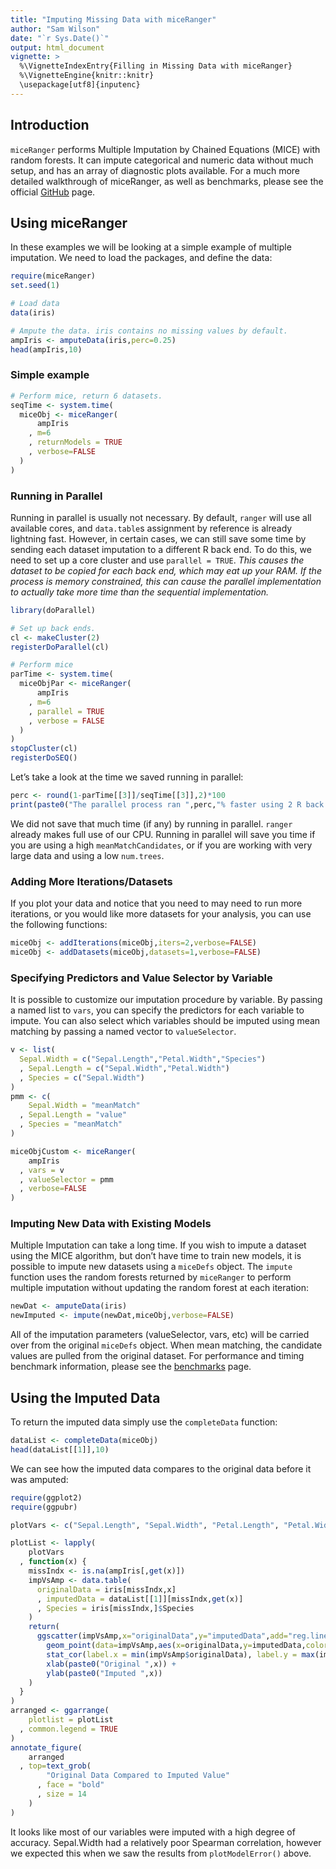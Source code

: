```yaml
---
title: "Imputing Missing Data with miceRanger"
author: "Sam Wilson"
date: "`r Sys.Date()`"
output: html_document
vignette: >
  %\VignetteIndexEntry{Filling in Missing Data with miceRanger}
  %\VignetteEngine{knitr::knitr}
  \usepackage[utf8]{inputenc}
---
```


## Introduction
```miceRanger``` performs Multiple Imputation by Chained Equations (MICE) with random forests. It can impute categorical and numeric data without much setup, and has an array of diagnostic plots available. For a much more detailed walkthrough of miceRanger, as well as benchmarks, please see the official [GitHub](https://github.com/farrellday/miceRanger) page.  

## Using miceRanger  
  
In these examples we will be looking at a simple example of multiple imputation. We need to load the packages, and define the data:
```r
require(miceRanger)
set.seed(1)

# Load data
data(iris)

# Ampute the data. iris contains no missing values by default.
ampIris <- amputeData(iris,perc=0.25)
head(ampIris,10)
```

### Simple example  
```r
# Perform mice, return 6 datasets. 
seqTime <- system.time(
  miceObj <- miceRanger(
      ampIris
    , m=6
    , returnModels = TRUE
    , verbose=FALSE
  )
)
```

### Running in Parallel  

Running in parallel is usually not necessary. By default, ```ranger``` will use all available cores, and ```data.table```s assignment by reference is already lightning fast. However, in certain cases, we can still save some time by sending each dataset imputation to a different R back end. To do this, we need to set up a core cluster and use ```parallel = TRUE```. *This causes the dataset to be copied for each back end, which may eat up your RAM. If the process is memory constrained, this can cause the parallel implementation to actually take more time than the sequential implementation.*
```r
library(doParallel)

# Set up back ends.
cl <- makeCluster(2)
registerDoParallel(cl)

# Perform mice 
parTime <- system.time(
  miceObjPar <- miceRanger(
      ampIris
    , m=6
    , parallel = TRUE
    , verbose = FALSE
  )
)
stopCluster(cl)
registerDoSEQ()
```

Let's take a look at the time we saved running in parallel:
```r
perc <- round(1-parTime[[3]]/seqTime[[3]],2)*100
print(paste0("The parallel process ran ",perc,"% faster using 2 R back ends."))
```  
We did not save that much time (if any) by running in parallel. ```ranger``` already makes full use of our CPU. Running in parallel will save you time if you are using a high ```meanMatchCandidates```, or if you are working with very large data and using a low ```num.trees```.
  
### Adding More Iterations/Datasets
If you plot your data and notice that you need to may need to run more iterations, or you would like more datasets for your analysis, you can use the following functions:  
```r
miceObj <- addIterations(miceObj,iters=2,verbose=FALSE)
miceObj <- addDatasets(miceObj,datasets=1,verbose=FALSE)
```  

### Specifying Predictors and Value Selector by Variable  
It is possible to customize our imputation procedure by variable. By passing a named list to ```vars```, you can specify the predictors for each variable to impute. You can also select which variables should be imputed using mean matching by passing a named vector to ```valueSelector```.
```r
v <- list(
  Sepal.Width = c("Sepal.Length","Petal.Width","Species")
  , Sepal.Length = c("Sepal.Width","Petal.Width")
  , Species = c("Sepal.Width")
)
pmm <- c(
    Sepal.Width = "meanMatch"
  , Sepal.Length = "value"
  , Species = "meanMatch"
)

miceObjCustom <- miceRanger(
    ampIris
  , vars = v
  , valueSelector = pmm
  , verbose=FALSE
)
```  

### Imputing New Data with Existing Models  
Multiple Imputation can take a long time. If you wish to impute a dataset using the MICE algorithm, but don't have time to train new models,  it is possible to impute new datasets using a ```miceDefs``` object. The ```impute``` function uses the random forests returned by ```miceRanger``` to perform multiple imputation without updating the random forest at each iteration:
```r
newDat <- amputeData(iris)
newImputed <- impute(newDat,miceObj,verbose=FALSE)
```  

All of the imputation parameters (valueSelector, vars, etc) will be carried over from the original ```miceDefs``` object. When mean matching, the candidate values are pulled from the original dataset. For performance and timing benchmark information, please see the [benchmarks](https://github.com/FarrellDay/miceRanger/tree/master/benchmarks) page.


## Using the Imputed Data

To return the imputed data simply use the ```completeData``` function:
```r
dataList <- completeData(miceObj)
head(dataList[[1]],10)
```  
  
We can see how the imputed data compares to the original data before it was amputed:  
  

```r
require(ggplot2)
require(ggpubr)

plotVars <- c("Sepal.Length", "Sepal.Width", "Petal.Length", "Petal.Width")

plotList <- lapply(
    plotVars
  , function(x) {
    missIndx <- is.na(ampIris[,get(x)])
    impVsAmp <- data.table(
      originalData = iris[missIndx,x]
      , imputedData = dataList[[1]][missIndx,get(x)]
      , Species = iris[missIndx,]$Species
    )
    return(
      ggscatter(impVsAmp,x="originalData",y="imputedData",add="reg.line",size = 0) +
        geom_point(data=impVsAmp,aes(x=originalData,y=imputedData,color=Species)) +
        stat_cor(label.x = min(impVsAmp$originalData), label.y = max(impVsAmp$imputedData)*0.9+0.1*min(impVsAmp$imputedData)) +
        xlab(paste0("Original ",x)) +
        ylab(paste0("Imputed ",x))
    )
  }  
)
arranged <- ggarrange(
    plotlist = plotList
  , common.legend = TRUE
)
annotate_figure(
    arranged
  , top=text_grob(
        "Original Data Compared to Imputed Value"
      , face = "bold"
      , size = 14
    )
)
```  

It looks like most of our variables were imputed with a high degree of accuracy. Sepal.Width had a relatively poor Spearman correlation, however we expected this when we saw the results from ```plotModelError()``` above.
